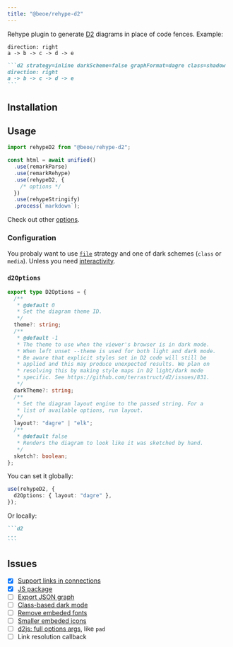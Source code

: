 ```yaml
---
title: "@beoe/rehype-d2"
---
```



Rehype plugin to generate [D2](https://d2lang.com/) diagrams in place of code fences. Example:

<Tabs>
  <TabItem label="Diagram">

```d2 strategy=inline darkScheme=false graphFormat=dagre class=shadow
direction: right
a -> b -> c -> d -> e
```

  </TabItem>
  <TabItem label="Markdown">

````md
```d2 strategy=inline darkScheme=false graphFormat=dagre class=shadow
direction: right
a -> b -> c -> d -> e
```
````

  </TabItem>
</Tabs>

## Installation

<PackageManagers pkg="@beoe/rehype-d2" />

## Usage

```js
import rehypeD2 from "@beoe/rehype-d2";

const html = await unified()
  .use(remarkParse)
  .use(remarkRehype)
  .use(rehypeD2, {
    /* options */
  })
  .use(rehypeStringify)
  .process(`markdown`);
```

Check out other [options](/start-here/configuration/).

### Configuration

You probaly want to use [`file`](/start-here/strategy/#file) strategy and one of dark schemes (`class` or `media`). Unless you need [interactivity](/start-here/interactivity/).

### `d2Options`

```ts
export type D2Options = {
  /**
   * @default 0
   * Set the diagram theme ID.
   */
  theme?: string;
  /**
   * @default -1
   * The theme to use when the viewer's browser is in dark mode.
   * When left unset --theme is used for both light and dark mode.
   * Be aware that explicit styles set in D2 code will still be
   * applied and this may produce unexpected results. We plan on
   * resolving this by making style maps in D2 light/dark mode
   * specific. See https://github.com/terrastruct/d2/issues/831.
   */
  darkTheme?: string;
  /**
   * Set the diagram layout engine to the passed string. For a
   * list of available options, run layout.
   */
  layout?: "dagre" | "elk";
  /**
   * @default false
   * Renders the diagram to look like it was sketched by hand.
   */
  sketch?: boolean;
};
```

You can set it globally:

```ts
use(rehypeD2, {
  d2Options: { layout: "dagre" },
});
```

Or locally:

````md
```d2
...
```
````

## Issues

- [x] [Support links in connections](https://github.com/terrastruct/d2/pull/1955)
- [x] [JS package](https://github.com/terrastruct/d2/discussions/234#discussioncomment-11286029)
- [ ] [Export JSON graph](https://github.com/terrastruct/d2/discussions/2224)
- [ ] [Class-based dark mode](https://github.com/terrastruct/d2/pull/1803)
- [ ] [Remove embeded fonts](https://github.com/terrastruct/d2/discussions/132)
- [ ] [Smaller embeded icons](https://github.com/terrastruct/d2/discussions/2223)
- [ ] [d2js: full options args](https://github.com/terrastruct/d2/issues/2297), like `pad`
- [ ] Link resolution callback
